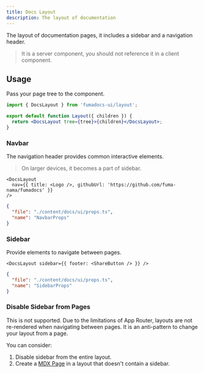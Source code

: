 ```yaml
---
title: Docs Layout
description: The layout of documentation
---
```


The layout of documentation pages, it includes a sidebar and a navigation header.

> It is a server component, you should not reference it in a client component.

## Usage

Pass your page tree to the component.

```jsx
import { DocsLayout } from 'fumadocs-ui/layout';

export default function Layout({ children }) {
  return <DocsLayout tree={tree}>{children}</DocsLayout>;
}
```

### Navbar

The navigation header provides common interactive elements.

> On larger devices, it becomes a part of sidebar.

```mdx
<DocsLayout
  nav={{ title: <Logo />, githubUrl: 'https://github.com/fuma-nama/fumadocs' }}
/>
```

```json doc-gen:typescript
{
  "file": "./content/docs/ui/props.ts",
  "name": "NavbarProps"
}
```

### Sidebar

Provide elements to navigate between pages.

```mdx
<DocsLayout sidebar={{ footer: <ShareButton /> }} />
```

```json doc-gen:typescript
{
  "file": "./content/docs/ui/props.ts",
  "name": "SidebarProps"
}
```

### Disable Sidebar from Pages

This is not supported.
Due to the limitations of App Router, layouts are not re-rendered when navigating between pages.
It is an anti-pattern to change your layout from a page.

You can consider:

1. Disable sidebar from the entire layout.
2. Create a [MDX Page](/docs/ui/blocks/page#mdx-page) in a layout that doesn't contain a sidebar.
